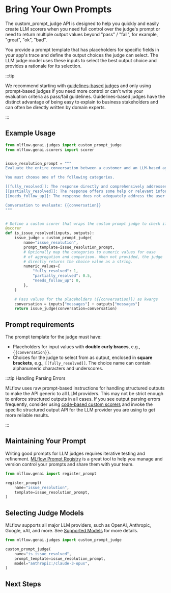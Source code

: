 
# Bring Your Own Prompts

The <APILink fn="mlflow.genai.judges.custom_prompt_judge">custom_prompt_judge</APILink> API is designed to help you quickly and easily create LLM scorers when you need full control over the judge's prompt or need to return multiple output values beyond "pass" / "fail", for example, "great", "ok", "bad".

You provide a prompt template that has placeholders for specific fields in your app's trace and define the output choices the judge can select. The LLM judge model uses these inputs to select the best output choice and provides a rationale for its selection.

:::tip

We recommend starting with <ins>[guidelines-based judges](/genai/eval-monitor/scorers/llm-judge/guidelines)</ins> and only using prompt-based judges if you need more control or can't write your evaluation criteria as pass/fail guidelines. Guidelines-based judges have the distinct advantage of being easy to explain to business stakeholders and can often be directly written by domain experts.

:::

## Example Usage

```python
from mlflow.genai.judges import custom_prompt_judge
from mlflow.genai.scorers import scorer


issue_resolution_prompt = """
Evaluate the entire conversation between a customer and an LLM-based agent. Determine if the issue was resolved in the conversation.

You must choose one of the following categories.

[[fully_resolved]]: The response directly and comprehensively addresses the user's question or problem, providing a clear solution or answer. No further immediate action seems required from the user on the same core issue.
[[partially_resolved]]: The response offers some help or relevant information but doesn't completely solve the problem or answer the question. It might provide initial steps, require more information from the user, or address only a part of a multi-faceted query.
[[needs_follow_up]]: The response does not adequately address the user's query, misunderstands the core issue, provides unhelpful or incorrect information, or inappropriately deflects the question. The user will likely need to re-engage or seek further assistance.

Conversation to evaluate: {{conversation}}
"""


# Define a custom scorer that wraps the custom prompt judge to check if the issue was resolved
@scorer
def is_issue_resolved(inputs, outputs):
    issue_judge = custom_prompt_judge(
        name="issue_resolution",
        prompt_template=issue_resolution_prompt,
        # Optionally map the categories to numeric values for ease
        # of aggregation and comparison. When not provided, the judge
        # directly returns the choice value as a string.
        numeric_values={
            "fully_resolved": 1,
            "partially_resolved": 0.5,
            "needs_follow_up": 0,
        },
    )

    # Pass values for the placeholders ({{conversation}}) as kwargs
    conversation = inputs["messages"] + outputs["messages"]
    return issue_judge(conversation=conversation)
```

## Prompt requirements

The prompt template for the judge must have:

- Placeholders for input values with **double curly braces**, e.g., `{{conversation}}`.
- Choices for the judge to select from as output, enclosed in **square brackets**, e.g., `[[fully_resolved]]`. The choice name can contain alphanumeric characters and underscores.

:::tip Handling Parsing Errors

MLflow uses raw prompt-based instructions for handling structured outputs to make the API generic to all LLM providers. This may not be strict enough to enforce structured outputs in all cases. If you see output parsing errors frequently, consider using <ins>[code-based custom scorers](/genai/eval-monitor/scorers/custom)</ins> and invoke the specific structured output API for the LLM provider you are using to get more reliable results.

:::

## Maintaining Your Prompt

Writing good prompts for LLM judges requires iterative testing and refinement. [MLflow Prompt Registry](/genai/prompt-registry) is a great tool to help you manage and version control your prompts and share them with your team.

```python
from mlflow.genai import register_prompt

register_prompt(
    name="issue_resolution",
    template=issue_resolution_prompt,
)
```

<ImageBox src="/images/mlflow-3/eval-monitor/scorers/prompt-registry.png" alt="Prompt Registry" />

## Selecting Judge Models

MLflow supports all major LLM providers, such as OpenAI, Anthropic, Google, xAI, and more. See [Supported Models](/genai/eval-monitor/scorers/llm-judge#supported-models) for more details.

```python
from mlflow.genai.judges import custom_prompt_judge

custom_prompt_judge(
    name="is_issue_resolved",
    prompt_template=issue_resolution_prompt,
    model="anthropic:/claude-3-opus",
)
```

## Next Steps

<TilesGrid>
  <TileCard
    icon={Bot}
    title="Evaluate Agents"
    description="Learn how to evaluate AI agents with specialized techniques and scorers"
    href="/genai/eval-monitor/running-evaluation/agents"
  />
  <TileCard
    icon={BookOpen}
    title="Prompt Registry"
    description="Version control and manage your judge prompts with MLflow Prompt Registry"
    href="/genai/prompt-registry"
  />
  <TileCard
    icon={MessageSquare}
    title="Collect User Feedback"
    description="Integrate user feedback to continuously improve your evaluation criteria and model performance"
    href="/genai/assessments/feedback/"
  />
</TilesGrid>

